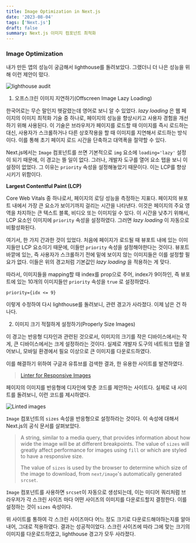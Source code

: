 ```yaml
---
title: Image Optimization in Next.js
date: '2023-08-04'
tags: ['Next.js']
draft: false
summary: Next.js 이미지 컴포넌트 최적화 
---
```


### Image Optimization

내가 만든 앱의 성능이 궁금해서 lighthouse를 돌려보았다. 그랬더니 더 나은 성능을 위해 이런 제안이 떴다.

![lighthouse audit](/static/images/opportunity.png)

1. 오프스크린 이미지 지연하기(Offscreen Image Lazy Loading)

한국어로는 무슨 말인지 헷갈렸는데 영어로 보니 알 수 있었다. *lazy loading* 은 웹 페이지의 이미지 최적화 기술 중 하나로, 페이지의 성능을 향상시키고 사용자 경험을 개선하기 위해 사용된다. 이 기술은 브라우저가 페이지를 로드할 때 이미지를 즉시 로드하는 대신, 사용자가 스크롤하거나 다른 상호작용을 할 때 이미지를 지연해서 로드하는 방식이다. 이를 통해 초기 페이지 로드 시간을 단축하고 대역폭을 절약할 수 있다. 

Next.js에서는 `Image` 컴포넌트를 쓰면 기본적으로 `img` 요소에 `loading='lazy'` 설정이 되기 때문에, 이 경고는 뜰 일이 없다. 그러나, 개발자 도구를 열어 요소 탭을 보니 이 설정이 없었다. 그 이유는 `priority` 속성을 설정해놓았기 때문이다. 이는 LCP를 향상시키기 위함이다.

**Largest Contentful Paint (LCP)**

Core Web Vitals 중 하나로서, 페이지의 로딩 성능을 측정하는 지표다. 페이지의 뷰포트 내에서 가장 큰 요소가 보이기까지 걸리는 시간을 나타낸다. 이것은 페이지의 주요 영역을 차지하는 큰 텍스트 블록, 비디오 또는 이미지일 수 있다. 이 시간을 낮추기 위해서, LCP 요소인 이미지에 `priority` 속성을 설정하였다. 그러면 *lazy loading* 이 자동으로 비활성화된다.

여기서, 한 가지 간과한 것이 있었다. 처음에 페이지가 로드될 때 뷰포트 내에 있는 이미지들만 LCP 요소이기 때문에, 이들만 `priority` 속성을 설정해야한다는 것이다. 뷰포트 바깥에 있는, 즉 사용자가 스크롤하기 전에 밑에 보이지 않는 이미지들은 이를 설정할 필요가 없다. 이들은 위의 경고처럼 기본값인 *lazy loading* 을 적용하는 게 맞다.

따라서, 이미지들을 mapping할 때 index를 prop으로 주어, index가 9이하인, 즉 뷰포트에 있는 10개의 이미지들만 `priority` 속성을 `true` 로 설정하였다.  

`priority={idx <= 9}`

이렇게 수정하여 다시 lighthouse를 돌려보니, 관련 경고가 사라졌다. 이제 남은 건 하나다.

2. 이미지 크기 적절하게 설정하기(Properly Size Images)

이 경고는 반응형 디자인과 관련된 것으로서, 이미지의 크기를 작은 디바이스에서는 작게, 큰 디바이스에서는 크게 설정하라는 것이다. 실제로 개발자 도구의 네트워크 탭을 열어보니, 모바일 환경에서 필요 이상으로 큰 이미지를 다운로드하였다. 

이를 해결하기 위하여 구글과 유튜브를 검색한 결과, 한 유용한 사이트를 발견하였다. 

> [Linter for Responsive Images](https://ausi.github.io/respimagelint/)

페이지의 이미지를 반응형에 디자인에 맞춘 코드를 제안하는 사이트다. 실제로 내 사이트를 돌려보니, 이런 코드를 제시하였다.

![Linted images](/static/images/linted-images.png)

`Image` 컴포넌트의 `sizes` 속성을 반응형으로 설정하라는 것이다. 이 속성에 대해서 Next.js의 공식 문서를 살펴보았다. 

> A string, similar to a media query, that provides information about how wide the image will be at different breakpoints. The value of `sizes` will greatly affect performance for images using `fill` or which are styled to have a responsive size. 
>
> The value of `sizes` is used by the browser to determine which size of the image to download, from `next/image`'s automatically generated `srcset`. 

`Image` 컴포넌트를 사용하면 `srcset`이 자동으로 생성되는데, 이는 미디어 쿼리처럼 브라우저가 각 스크린 사이즈 마다 어떤 사이즈의 이미지를 다운로드할지 결정한다. 이를 설정하는 것이 `sizes` 속성이다.

위 사이트를 통하여 각 스크린 사이즈마다 어느 정도 크기로 다운로드해야하는지를 알아내어, 그대로 적용하였다. 결과는 성공적이었다. 스크린 사이즈에 따라 그에 맞는 크기의 이미지를 다운로드하였고, lighthouse 경고가 모두 사라졌다.